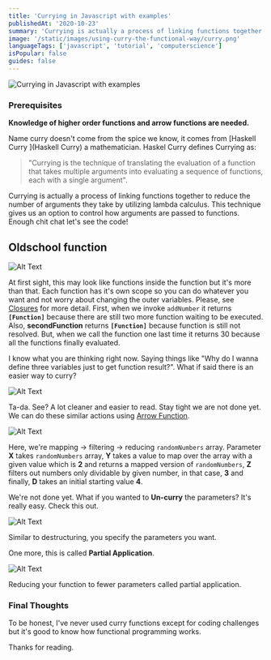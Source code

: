 ```yaml
---
title: 'Currying in Javascript with examples'
publishedAt: '2020-10-23'
summary: 'Currying is actually a process of linking functions together to reduce the number of arguments they take by utilizing lambda calculus.javascript, typescript, tutorial, functional.'
image: '/static/images/using-curry-the-functional-way/curry.png'
languageTags: ['javascript', 'tutorial', 'computerscience']
isPopular: false
guides: false
---
```


![Currying in Javascript with examples](/static/images/using-curry-the-functional-way/curry.png)

### Prerequisites

**Knowledge of higher order functions and arrow functions are needed.**

Name curry doesn't come from the spice we know, it comes from [Haskell Curry ](Haskell Curry) a mathematician. Haskel Curry defines Currying as:

> "Currying is the technique of translating the evaluation of a function that takes multiple arguments into evaluating a sequence of functions, each with a single argument".

Currying is actually a process of linking functions together to reduce the number of arguments they take by utilizing lambda calculus. This technique gives us an option to control how arguments are passed to functions. Enough chit chat let's see the code!

## Oldschool function

![Alt Text](/static/images/using-curry-the-functional-way/1.png)

At first sight, this may look like functions inside the function but it's more than that. Each function has it's own scope so you can do whatever you want and not worry about changing the outer variables. Please, see [Closures](https://developer.mozilla.org/en-US/docs/Web/JavaScript/Closures) for more detail. First, when we invoke <code>addNumber</code> it returns **<code>[Function]</code>** because there are still two more function waiting to be executed. Also, **secondFunction** returns **<code>[Function]</code>** because function is still not resolved. But, when we call the function one last time it returns 30 because all the functions finally evaluated.

I know what you are thinking right now. Saying things like "Why do I wanna define three variables just to get function result?". What if said there is an easier way to curry?

![Alt Text](/static/images/using-curry-the-functional-way/2.png)

Ta-da. See? A lot cleaner and easier to read. Stay tight we are not done yet.
We can do these similar actions using [Arrow Function](https://developer.mozilla.org/tr/docs/Web/JavaScript/Reference/Functions/Arrow_functions).

![Alt Text](/static/images/using-curry-the-functional-way/3.png)

Here, we're mapping -> filtering -> reducing <code>randomNumbers</code> array. Parameter **X** takes <code>randomNumbers</code> array, **Y** takes a value to map over the array with a given value which is **2** and returns a mapped version of <code>randomNumbers</code>, **Z** filters out numbers only dividable by given number, in that case, **3** and finally, **D** takes an initial starting value **4**.

We're not done yet. What if you wanted to **Un-curry** the parameters? It's really easy. Check this out.

![Alt Text](/static/images/using-curry-the-functional-way/4.png)

Similar to destructuring, you specify the parameters you want.

One more, this is called **Partial Application**.

![Alt Text](/static/images/using-curry-the-functional-way/5.png)

Reducing your function to fewer parameters called partial application.

### Final Thoughts

To be honest, I've never used curry functions except for coding challenges but it's good to know how functional programming works.

Thanks for reading.
